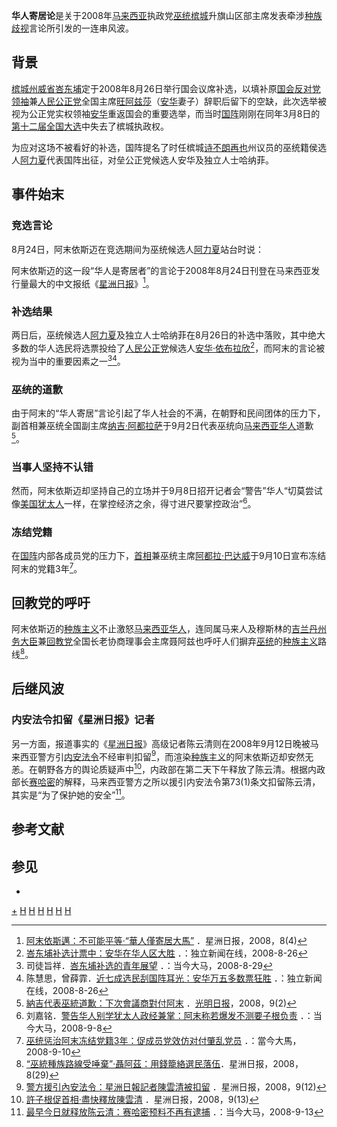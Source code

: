 '''华人寄居论'''是关于2008年[[马来西亚|马来西亚]]执政党[[巫统|巫统]][[槟城|槟城]]升旗山区部主席{{link-ms|阿末依斯迈|Ahmad Ismail}}发表牵涉[[種族歧視|种族歧视]]言论所引发的一连串风波。

==背景==
[[槟城|槟城州]][[威省|威省]][[峇东埔|峇东埔]]定于2008年8月26日举行国会议席补选，以填补原[[马来西亚国会反对党领袖|国会反对党领袖]]兼[[人民公正黨|人民公正党]]全国主席[[旺阿兹莎|旺阿兹莎]]（[[安华|安华]]妻子）辞职后留下的空缺，此次选举被视为公正党实权领袖[[安华|安华]]重返国会的重要选举，而当时[[國民陣線|国阵]]刚刚在同年3月8日的[[2008年马来西亚大选|第十二届全国大选]]中失去了槟城执政权。

为应对这场不被看好的补选，国阵提名了时任槟城[[诗不朗再也|诗不朗再也]]州议员的巫统籍侯选人[[阿力夏|阿力夏]]代表国阵出征，对垒公正党候选人安华及独立人士哈纳菲。

==事件始末==
===竞选言论===
8月24日，阿末依斯迈在竞选期间为巫统候选人[[阿力夏|阿力夏]]站台时说：
{{cquote2|[[馬來西亞華人|华人]]只是“寄居”在大馬，因此不可能做到各族平等。……

华人是否能夠平均分配財富給我們呢？如果今天你居住在華人家庭，你相信他們能夠公平對待你們嗎？|阿末依斯迈尔}}

阿末依斯迈的这一段“华人是寄居者”的言论于2008年8月24日刊登在马来西亚发行量最大的中文报纸《[[星洲日報|星洲日报]]》<ref>[http://www.sinchew-i.com/node/39790 阿末依斯邁：不可能平等‧“華人僅寄居大馬”] {{Wayback|url=http://www.sinchew-i.com/node/39790 |date=20091127093914 }}．星洲日报，2008，8(4)</ref>。

===补选结果===
两日后，巫统候选人[[阿力夏|阿力夏]]及独立人士哈纳菲在8月26日的补选中落败，其中绝大多数的华人选民将选票投给了[[人民公正黨|人民公正党]]候选人[[安华·依布拉欣|安华·依布拉欣]]<ref>[http://www.merdekareview.com/news_v2.php?n=7540 峇东埔补选计票中：安华在华人区大胜] {{Wayback|url=http://www.merdekareview.com/news_v2.php?n=7540 |date=20140505055249 }}．：独立新闻在线，2008-8-26</ref>，而阿末的言论被视为当中的重要因素之一<ref>司徒旨祥．[http://www.malaysiakini.com/columns/88792 峇东埔补选的青年展望] {{Wayback|url=http://www.malaysiakini.com/columns/88792 |date=20130407055227 }}．：当今大马，2008-8-29</ref><ref>陈慧思，曾薛霏．[http://www.merdekareview.com/news_v2.php?n=7541 近七成选民刮国阵耳光：安华万五多数票狂胜] {{Wayback|url=http://www.merdekareview.com/news_v2.php?n=7541 |date=20140505055030 }}．：独立新闻在线，2008-8-26</ref>。

===巫统的道歉===
由于阿末的“华人寄居”言论引起了华人社会的不满，在朝野和民间团体的压力下，副首相兼巫统全国副主席[[纳吉·阿都拉萨|纳吉·阿都拉萨]]于9月2日代表巫统向[[马来西亚华人|马来西亚华人]]道歉<ref>[http://www.guangming.com.my/node/32991?tid=3 納吉代表巫統道歉：下次會議商對付阿末] {{Wayback|url=http://www.guangming.com.my/node/32991?tid=3 |date=20080916032716 }}．[[光明日报_(马来西亚)|光明日报]]，2008，9(2)</ref>。

===当事人坚持不认错===
然而，阿末依斯迈却坚持自己的立场并于9月8日招开记者会“警告”华人“切莫尝试像[[美国犹太人|美国犹太人]]一样，在掌控经济之余，得寸进尺要掌控政治”<ref>刘嘉铭．[http://www.malaysiakini.com/news/89305 警告华人别学犹太人政经兼掌：阿末称若爆发不测要子根负责] {{Wayback|url=http://www.malaysiakini.com/news/89305 |date=20080913005411 }}．：当今大马，2008-9-8</ref>。

===冻结党籍===
在[[國民陣線|国阵]]内部各成员党的压力下，[[马来西亚首相|首相]]兼巫统主席[[阿都拉·巴达威|阿都拉·巴达威]]于9月10日宣布冻结阿末的党籍3年<ref>[http://www.malaysiakini.com/news/89440 巫统惩治阿末冻结党籍3年：促成员党效仿对付肇乱党员] {{Wayback|url=http://www.malaysiakini.com/news/89440 |date=20130407043255 }}．：當今大馬，2008-9-10</ref>。

==回教党的呼吁==
阿末依斯迈的[[种族主义|种族主义]]不止激怒[[馬來西亞華人|马来西亚华人]]，连同属马来人及穆斯林的[[吉兰丹州务大臣|吉兰丹州务大臣]]兼[[马来西亚伊斯兰党|回教党]]全国长老协商理事会主席聂阿兹也呼吁人们摒弃[[馬來民族統一機構|巫统]]的[[种族主义|种族主义]]路线<ref>[http://www.sinchew.com.my/node/79741?tid=1 “巫統種族路線受唾棄”‧聶阿茲：用錢籠絡選民落伍]．星洲日报，2008，8(29)</ref>。

==后继风波==
===内安法令扣留《星洲日报》记者===
另一方面，报道事实的《[[星洲日報|星洲日报]]》高级记者陈云清则在2008年9月12日晚被马来西亚警方引[[1960年内部安全法令|内安法令]]不经审判扣留<ref>[http://www.sinchew.com.my/node/81740?tid=1 警方援引內安法令：星洲日報記者陳雲清被扣留] {{Wayback|url=http://www.sinchew.com.my/node/81740?tid=1 |date=20080915024022 }}．星洲日报，2008，9(12)</ref>，而渲染[[种族主义|种族主义]]的阿末依斯迈却安然无恙。在朝野各方的舆论质疑声中<ref>[http://www.sinchew.com.my/node/81744?tid=40 許子根促首相‧盡快釋放陳雲清] {{Wayback|url=http://www.sinchew.com.my/node/81744?tid=40 |date=20080915202910 }}．星洲日报，2008，9(13)</ref>，内政部在第二天下午释放了陈云清。根据内政部长[[赛哈密|赛哈密]]的解释，马来西亚警方之所以援引内安法令第73(1)条文扣留陈云清，其实是“为了保护她的安全”<ref>[http://www.malaysiakini.com/news/89617 最早今日就释放陈云清：赛哈密预料不再有逮捕] {{Wayback|url=http://www.malaysiakini.com/news/89617 |date=20080915211821 }}．：当今大马，2008-9-13</ref>。

==参考文献==
{{Reflist|2}}

==参见==
*{{tsl|en|History of Penang|檳城歷史}}

[[Category:马来西亚华人|+]]
[[Category:马来西亚政治|H]]
[[Category:反华情绪|H]]
[[Category:2008年政治事件|H]]
[[Category:2008年马来西亚|H]]
[[Category:2008年8月|H]]
[[Category:2008年9月|H]]